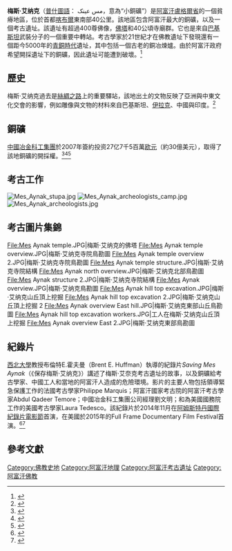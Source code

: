 {{Infobox settlement
<!--See the Table at Infobox Settlement for all fields and descriptions of usage-->
<!-- Basic info  ---------------->
|official_name          = 梅斯·艾纳克銅礦
|native_name            =<!-- for cities whose native name is not in English -->
|nickname               =
|settlement_type        = <!--For Town or Village (Leave blank for the default City)-->
|motto                  =
<!-- images and maps  ----------->
|image_skyline          = Mes Aynak Jerome Starkey.jpg
|imagesize              =
|image_caption          = 梅斯·艾纳克佛教寺院遺址
|image_flag             =
|flag_size              =
|image_seal             =
|seal_size              =
|image_shield           =
|shield_size            =
|image_blank_emblem     =
|blank_emblem_type      =
|blank_emblem_size      =
|image_map              =
|mapsize                =
|map_caption            =
|image_map1             =
|mapsize1               =
|map_caption1           =
|image_dot_map          =
|dot_mapsize            =
|dot_map_caption        =
|dot_x =  |dot_y =
|pushpin_map            = Afghanistan 
|pushpin_label_position =bottom
|pushpin_mapsize        =300
|pushpin_map_caption    =梅斯·艾纳克
<!-- Location ------------------>
|coordinates_display    = inline,title
|coordinates_region     = AF
|subdivision_type       = 國家
|subdivision_name       = [[阿富汗|阿富汗]]
|subdivision_type1      = [[阿富汗行政區劃|省份]]
|subdivision_name1      = [[盧格爾省|盧格爾省]]
|subdivision_type2      = [[縣_(阿富汗)|縣]]
|subdivision_name2      = {{le|Mohammad Agha縣|Mohammad Agha District}}
|subdivision_type3      =
|subdivision_name3      =
|subdivision_type4      =
|subdivision_name4      =
<!-- Politics ----------------->
|government_footnotes   =
|government_type        =
|leader_title           =
|leader_name            =
<!-- Area    --------------------->
|area_magnitude         =
|unit_pref                = Imperial <!--Enter: Imperial, if Imperial (metric) is desired-->
|area_footnotes           =
|area_total_km2           = <!-- ALL measurements are subject to automatic unit conversion-->
|area_land_km2            = <!--See Template:Infobox Settlement for details on automatic conversion-->
|area_water_km2           =
|area_total_sq_mi         =
|area_land_sq_mi          =
|area_water_sq_mi         =
|area_water_percent       =
|area_urban_km2           =
|area_urban_sq_mi         =
|area_metro_km2           =
|area_metro_sq_mi         =
|area_blank1_title        =
|area_blank1_km2          =
|area_blank1_sq_mi        =
<!-- Population   ----------------------->
|population_as_of               =
|population_footnotes           =
|population_note                =
|population_total               =
|population_density_km2         =
|population_density_sq_mi       =
|population_metro               =
|population_density_metro_km2   =
|population_density_metro_sq_mi =
|population_urban               =
|population_density_urban_km2   =
|population_density_urban_sq_mi =
|population_blank1_title        =Ethnicities
|population_blank1              =
|population_blank2_title        =Religions
|population_blank2              =
|population_density_blank1_km2 =
|population_density_blank1_sq_mi =
<!-- General information  --------------->
|timezone               =
|utc_offset             =
|timezone_DST           =
|utc_offset_DST         =
|latd=34 |latm=24|lats= |latNS=N
|longd=69|longm=22|longs=|longEW=E
|elevation_footnotes    =  <!--for references: use <ref> </ref> tags-->
|elevation_m            = 2120
|elevation_ft           = 6958
|footnotes              =
}}

'''梅斯·艾纳克'''（[[普什圖語|普什圖語]]： مس عینک，意為“小銅礦”）是[[阿富汗|阿富汗]][[盧格爾省|盧格爾省]]的一個貧瘠地區，位於首都[[喀布爾|喀布爾]]東南部40公里。該地區包含阿富汗最大的銅礦，以及一個考古遺址。該遺址有超過400尊佛像，[[佛塔|佛塔]]和40公頃寺廟群。它也是來自[[巴基斯坦|巴基斯坦]]武裝分子的一個重要中轉站。考古學家於21世紀才在佛教遺址下發現還有一個距今5000年的[[青銅時代|青銅時代]]遺址，其中包括一個古老的銅冶煉爐。由於阿富汗政府希望開採遺址下的銅礦，因此遺址可能遭到破壞。<ref>{{Cite news |url=http://cn.nytimes.com/opinion/20121228/c28monasteries/ |title=阿富汗梅斯·艾纳克遗址的悲泣 |author=安德鲁·劳勒 |date=2012年12月28日 |publisher=[[纽约时报|纽约时报]]中文网 |access-date=2015-05-04 |archive-url=https://web.archive.org/web/20130814114132/http://cn.nytimes.com/opinion/20121228/c28monasteries/ |archive-date=2013-08-14 |dead-url=no }}</ref>

==歷史==
梅斯·艾纳克過去是[[絲綢之路|絲綢之路]]上的重要驛站，該地出土的文物反映了亞洲與中東文化交會的影響，例如雕像與文物的材料來自巴基斯坦、[[伊拉克|伊拉克]]、中國與印度。<ref>{{Cite news | url=http://www.pbs.org/newshour/art/the-last-days-of-mes-aynak/ | title=''The Last Days of Mes Aynak'' | author=Cindy Huang | date=2012年12月13日 | publisher=PBS | access-date=2015-05-04 | archive-url=https://web.archive.org/web/20150821053619/http://www.pbs.org/newshour/art/the-last-days-of-mes-aynak/ | archive-date=2015-08-21 | dead-url=no }}</ref>

==銅礦==
[[中國冶金科工集團|中國冶金科工集團]]於2007年簽約投资27亿7千5百萬[[欧元|欧元]]（約30億美元），取得了該地銅礦的開採權。<ref>{{Cite news| title=阿富汗上了“中国车”| url=http://paper.people.com.cn/gjjrb/html/2014-11/10/content_1496839.htm| author=付碧莲| work=《国际金融报》| date=2014年11月| publisher=人民网| access-date=2015-05-04| archive-url=https://web.archive.org/web/20190201193236/http://paper.people.com.cn/gjjrb/html/2014-11/10/content_1496839.htm| archive-date=2019-02-01| dead-url=yes}}</ref><ref>{{Cite news | url=http://news.sina.com.cn/c/2014-10-30/222131071620.shtml | title=日媒:阿富汗总统访华瞄准投资 中看重安全形势 | date=2014年10月30日 | work=参考消息 | access-date=2015-05-04 | archive-url=https://web.archive.org/web/20160304222255/http://news.sina.com.cn/c/2014-10-30/222131071620.shtml | archive-date=2016-03-04 | dead-url=no }}</ref><ref>{{Cite news| url=http://asahichinese.com/article/china_taiwan/AJ201304020172| title=中国在阿富汗开矿因文物延期| author=中野涉| date=2013年4月2日| publisher=《[[朝日新闻|朝日新闻]]》| deadurl=yes| archiveurl=https://web.archive.org/web/20130829001214/http://asahichinese.com/article/china_taiwan/AJ201304020172| archivedate=2013年8月29日}}</ref>

==考古工作==
[[File:Mes_Aynak_stupa.jpg|thumb]]
[[File:Mes_Aynak_archeologists_camp.jpg|right]] [[File:Mes_Aynak_archeologists.jpg|right]]

==考古圖片集錦==
<gallery>
File:Mes Aynak temple.JPG|梅斯·艾纳克的佛塔
File:Mes Aynak temple overview.JPG|梅斯·艾纳克寺院鳥勘圖
File:Mes Aynak temple overview 2.JPG|梅斯·艾纳克寺院鳥勘圖
File:Mes Aynak temple structure.JPG|梅斯·艾纳克寺院結構
File:Mes Aynak north overview.JPG|梅斯·艾纳克北部鳥勘圖
File:Mes Aynak structure 2.JPG|梅斯·艾纳克寺院結構 
File:Mes Aynak overview.JPG|梅斯·艾纳克鳥勘圖
File:Mes Aynak hill top excavation.JPG|梅斯·艾纳克山丘頂上挖掘
File:Mes Aynak hill top excavation 2.JPG|梅斯·艾纳克山丘頂上挖掘 2
File:Mes Aynak overview East hill.JPG|梅斯·艾纳克東部山丘鳥勘圖
File:Mes Aynak hill top excavation workers.JPG|工人在梅斯·艾纳克山丘頂上挖掘
File:Mes Aynak overview East 2.JPG|梅斯·艾纳克東部鳥勘圖
</gallery>

==紀錄片==
[[西北大學_(伊利諾州)|西北大學]]教授布倫特E.霍夫曼（Brent E. Huffman）執導的紀錄片''Saving Mes Aynak''（《保存梅斯·艾纳克》）講述了梅斯·艾奈克考古遺址的故事，以及銅礦給考古學家、中國工人和當地的阿富汗人造成的危險環境。影片的主要人物包括領導緊急保護工作的法國考古學家Philippe Marquis；阿富汗國家考古院的阿富汗考古學家Abdul Qadeer Temore；中國冶金科工集團公司經理劉文明；和為美國國務院工作的美國考古學家Laura Tedesco。該紀錄片於2014年11月在[[阿姆斯特丹國際紀錄片電影節|阿姆斯特丹國際紀錄片電影節]]首演，在美國於2015年的Full Frame Documentary Film Festival首演。<ref>{{Cite news| url=http://www.pbs.org/newshour/art/saving-mes-aynak-real-life-indiana-jones-fights-protect-afghanistans-buddhist-heritage/| title=''In ‘Saving Mes Aynak’, a real-life Indiana Jones fights to protect Afghanistan's Buddhist heritage''| author=Frank Carlson| date=2014年11月19日| publisher=PBS| access-date=2015-05-04| archive-url=https://web.archive.org/web/20150430063940/http://www.pbs.org/newshour/art/saving-mes-aynak-real-life-indiana-jones-fights-protect-afghanistans-buddhist-heritage/| archive-date=2015-04-30| dead-url=no}}</ref><ref name="star">{{Cite news|url=http://www.thestar.com/news/world/article/1302159--afghanistan-archeological-site-in-a-race-for-survival|title=''Afghanistan archeological site in a race for survival''|last=Ward|first=Olivia|publisher=[[多倫多星報|多倫多星報]]|date=2012年12月14日|accessdate=2015年5月2日|archive-url=https://web.archive.org/web/20121217064130/http://www.thestar.com/news/world/article/1302159--afghanistan-archeological-site-in-a-race-for-survival|archive-date=2012-12-17|dead-url=no}}</ref>

== 參考文獻==
{{reflist}}

[[Category:佛教史地|Category:佛教史地]]
[[Category:阿富汗地理|Category:阿富汗地理]]
[[Category:阿富汗考古遺址|Category:阿富汗考古遺址]]
[[Category:阿富汗佛教|Category:阿富汗佛教]]